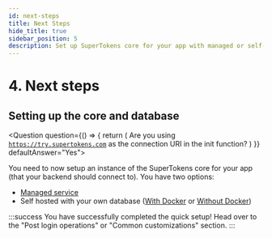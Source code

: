 ```yaml
---
id: next-steps
title: Next Steps
hide_title: true
sidebar_position: 5
description: Set up SuperTokens core for your app with managed or self-hosted options.
---
```



# 4. Next steps

## Setting up the core and database
<Question
    question={() => {
        return (
            <span>Are you using <code>https://try.supertokens.com</code> as the connection URI in the init function?</span>
        )
    }} defaultAnswer="Yes">
<Answer title="Yes">

You need to now setup an instance of the SuperTokens core for your app (that your backend should connect to). You have two options:
- [Managed service](/docs/quickstart/next-steps#configure-the-core-service)
- Self hosted with your own database ([With Docker](/docs/deployment/self-hosting/with-docker) or [Without Docker](/docs/deployment/self-hosting/without-docker))

</Answer>

<Answer title="No">

:::success
You have successfully completed the quick setup! Head over to the "Post login operations" or "Common customizations" section.
:::

</Answer>

</Question>
